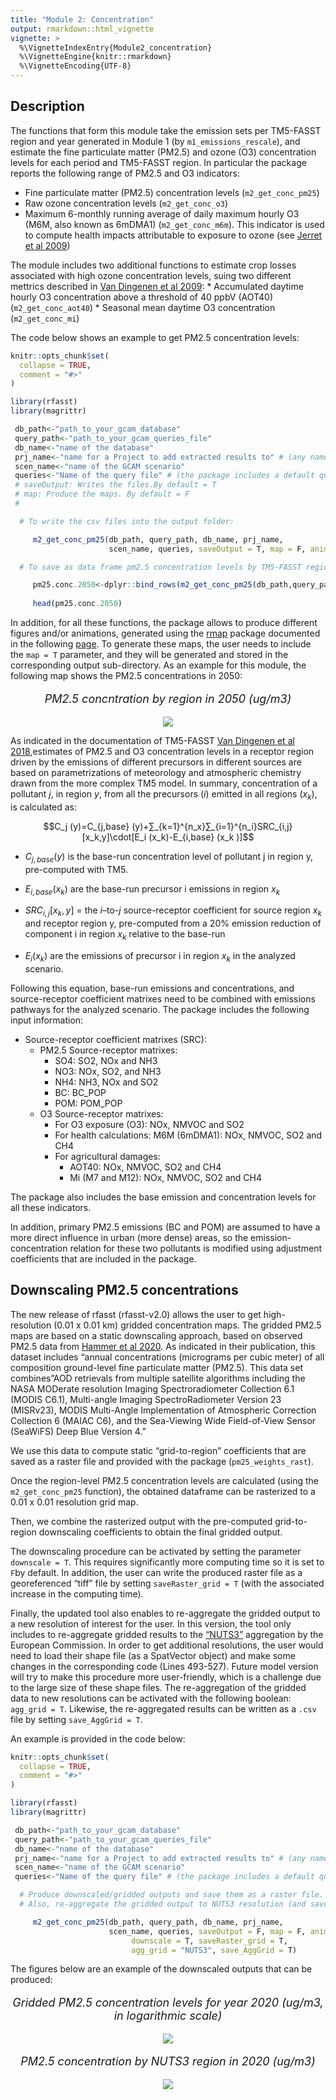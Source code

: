 ```yaml
---
title: "Module 2: Concentration"
output: rmarkdown::html_vignette
vignette: >
  %\VignetteIndexEntry{Module2_concentration}
  %\VignetteEngine{knitr::rmarkdown}
  %\VignetteEncoding{UTF-8}
---
```


## Description

The functions that form this module take the emission sets per TM5-FASST region and year generated in Module 1 (by `m1_emissions_rescale`), and estimate the fine particulate matter (PM2.5) and ozone (O3) concentration levels for each period and TM5-FASST region. In particular the package reports the following range of PM2.5 and O3 indicators:

* Fine particulate matter (PM2.5) concentration levels (`m2_get_conc_pm25`)
* Raw ozone concentration levels (`m2_get_conc_o3`)
* Maximum 6-monthly running average of daily maximum hourly O3 (M6M, also known as 6mDMA1) (`m2_get_conc_m6m`). This indicator is used to compute health impacts attributable to exposure to ozone (see [Jerret et al 2009](https://www.nejm.org/doi/full/10.1056/nejmoa0803894))

The module includes two additional functions to estimate crop losses associated with high ozone concentration levels, suing two different mettrics described in [Van Dingenen et al 2009](https://www.sciencedirect.com/science/article/pii/S1352231008009424):
* Accumulated daytime hourly O3 concentration above a threshold of 40 ppbV (AOT40) (`m2_get_conc_aot40`)
* Seasonal mean daytime O3 concentration (`m2_get_conc_mi`)

The code below shows an example to get PM2.5 concentration levels: 

```r
knitr::opts_chunk$set(
  collapse = TRUE,
  comment = "#>"
)
```

```r
library(rfasst)
library(magrittr)

 db_path<-"path_to_your_gcam_database"
 query_path<-"path_to_your_gcam_queries_file"
 db_name<-"name of the database"
 prj_name<-"name for a Project to add extracted results to" # (any name should work, avoid spaces just in case) 
 scen_name<-"name of the GCAM scenario"
 queries<-"Name of the query file" # (the package includes a default query file that includes all the queries required in every function in the packae, "queries_rfasst.xml")
 # saveOutput: Writes the files.By default = T
 # map: Produce the maps. By default = F
 # 

  # To write the csv files into the output folder:

     m2_get_conc_pm25(db_path, query_path, db_name, prj_name,
                      scen_name, queries, saveOutput = T, map = F, anim = T, recompute = F) 

  # To save as data frame pm2.5 concentration levels by TM5-FASST region in year 2050:

     pm25.conc.2050<-dplyr::bind_rows(m2_get_conc_pm25(db_path,query_path,db_name,prj_name,scen_name,queries, saveOutput = F)) %>% dplyr::filter(year == 2050) 
                         
     head(pm25.conc.2050)

```

In addition, for all these functions, the package allows to produce different figures and/or animations, generated using the [rmap](https://github.com/JGCRI/rmap) package documented in the following [page](jgcri.github.io/rmap/). To generate these maps, the user needs to include the `map = T` parameter, and they will be generated and stored in the corresponding output sub-directory. As an example for this module, the following map shows the PM2.5 concentrations in 2050:
<!-------------------------->
<!-------------------------->
<p align="center" style="font-size:18px;"> *PM2.5 concntration by region in 2050 (ug/m3)* </p>
<p align="center"> <img src="https://github.com/bc3LC/rfasst/blob/main/vignettes/vignetteFigs/PM2.5_concentration_2050.png"></p>
<!-------------------------->
<!-------------------------->

As indicated in the documentation of TM5-FASST [Van Dingenen et al 2018](https://acp.copernicus.org/articles/18/16173/2018/acp-18-16173-2018-discussion.html),estimates of PM2.5 and O3 concentration levels in a receptor region driven by the emissions of different precursors in different sources are based on parametrizations of meteorology and atmospheric chemistry drawn from the more complex TM5 model. In summary, concentration of a pollutant $j$, in region $y$, from all the precursors ($i$) emitted in all regions ($x_k$), is calculated as: 

$$C_j (y)=C_{j,base} (y)+∑_{k=1}^{n_x}∑_{i=1}^{n_i}SRC_{i,j} [x_k,y]\cdot[E_i (x_k)-E_{i,base} (x_k )]$$	

 * $C_{j,base} (y)$  is the base-run concentration level of pollutant j in region y, pre-computed with TM5.
 
 * $E_{i,base} (x_k)$ are the base-run precursor i emissions in region $x_k$ 
 
 * $SRC_{i,j} [x_k,y]$ = the $i$–to-$j$ source-receptor coefficient for source region $x_k$ and receptor region y, pre-computed from a 20% emission reduction of component i  in region $x_k$ relative to the base-run
 
 * $E_i (x_k)$ are the emissions of precursor i in region $x_k$ in the analyzed scenario.
 
Following this equation, base-run emissions and concentrations, and source-receptor coefficient matrixes need to be combined with emissions pathways for the analyzed scenario. The package includes the following input information:

* Source-receptor coefficient matrixes (SRC):
  + PM2.5 Source-receptor matrixes:
    - SO4: SO2, NOx and NH3
    - NO3: NOx, SO2, and NH3
    - NH4: NH3, NOx and SO2
    - BC: BC_POP
    - POM: POM_POP
    
  + O3 Source-receptor matrixes:
    - For O3 exposure (O3): NOx, NMVOC and SO2
    - For health calculations: M6M (6mDMA1): NOx, NMVOC, SO2 and CH4
    - For agricultural damages:
      + AOT40: NOx, NMVOC, SO2 and CH4
      + Mi (M7 and M12): NOx, NMVOC, SO2 and CH4

The package also includes the base emission and concentration levels for all these indicators.

In addition, primary PM2.5 emissions (BC and POM) are assumed to have a more direct influence in urban (more dense) areas, so the emission-concentration relation for these two pollutants is modified using adjustment coefficients that are included in the package.

## Downscaling PM2.5 concentrations

The new release of rfasst (rfasst-v2.0) allows the user to get high-resolution (0.01 x 0.01 km) gridded concentration maps. 
The gridded PM2.5 maps are based on a static downscaling approach, based on observed PM2.5 data from [Hammer et al 2020](https://sedac.ciesin.columbia.edu/data/set/sdei-global-annual-gwr-pm2-5-modis-misr-seawifs-aod-v4-gl-03).
As indicated in their publication, this dataset includes "annual concentrations (micrograms per cubic meter) of all composition ground-level fine particulate matter (PM2.5). This data set combines "AOD retrievals from multiple satellite algorithms including the NASA MODerate resolution Imaging Spectroradiometer Collection 6.1 (MODIS C6.1), Multi-angle Imaging SpectroRadiometer Version 23 (MISRv23), MODIS Multi-Angle Implementation of Atmospheric Correction Collection 6 (MAIAC C6), and the Sea-Viewing Wide Field-of-View Sensor (SeaWiFS) Deep Blue Version 4."

We use this data to compute static "grid-to-region" coefficients that are saved as a raster file and provided with the package (`pm25_weights_rast`).

Once the region-level PM2.5 concentration levels are calculated (using the `m2_get_conc_pm25` function), the obtained dataframe can be rasterized to a 0.01 x 0.01 resolution grid map.

Then, we combine the rasterized output with the pre-computed grid-to-region downscaling coefficients to obtain the final gridded output. 

The downscaling procedure can be activated by setting the parameter `downscale = T`. This requires significantly more computing time so it is set to `F`by default. In addition, the user can write the produced raster file as a georeferenced "tiff" file by setting `saveRaster_grid = T` (with the associated increase in the computing time).

Finally, the updated tool also enables to re-aggregate the gridded output to a new resolution of interest for the user. In this version, the tool only includes to re-aggregate gridded results to the ["NUTS3"](https://www.europarl.europa.eu/factsheets/en/sheet/99/common-classification-of-territorial-units-for-statistics-nuts-) aggregation by the European Commission. In order to get additional resolutions, the user would need to load their shape file (as a SpatVector object) and make some changes in the corresponding code (Lines 493-527). Future model version will try to make this procedure more user-friendly, which is a challenge due to the large size of these shape files. The re-aggregation of the gridded data to new resolutions can be activated with the following boolean: `agg_grid = T`. Likewise, the re-aggregated results can be written as a `.csv` file by setting `save_AggGrid = T`.

An example is provided in the code below:

```r
knitr::opts_chunk$set(
  collapse = TRUE,
  comment = "#>"
)
```

```r
library(rfasst)
library(magrittr)

 db_path<-"path_to_your_gcam_database"
 query_path<-"path_to_your_gcam_queries_file"
 db_name<-"name of the database"
 prj_name<-"name for a Project to add extracted results to" # (any name should work, avoid spaces just in case) 
 scen_name<-"name of the GCAM scenario"
 queries<-"Name of the query file" # (the package includes a default query file that includes all the queries required in every function in the packae, "queries_rfasst.xml")

  # Produce downscaled/gridded outputs and save them as a raster file.
  # Also, re-aggregate the gridded output to NUTS3 resolution (and save the re-aggrgeated dataframe into a csv file)

     m2_get_conc_pm25(db_path, query_path, db_name, prj_name,
                      scen_name, queries, saveOutput = F, map = F, anim = T, recompute = F,
                           downscale = T, saveRaster_grid = T,
                           agg_grid = "NUTS3", save_AggGrid = T) 


```

The figures below are an example of the downscaled outputs that can be produced:


<!-------------------------->
<!-------------------------->
<p align="center" style="font-size:18px;"> *Gridded PM2.5 concentration levels for year 2020 (ug/m3, in logarithmic scale)* </p>
<p align="center"> <img src="https://github.com/bc3LC/rfasst/blob/main/vignettes/vignetteFigs/2020_logpm25_fin_weighted.png"></p>
<!-------------------------->
<!-------------------------->


<!-------------------------->
<!-------------------------->
<p align="center" style="font-size:18px;"> *PM2.5 concentration by NUTS3 region in 2020 (ug/m3)* </p>
<p align="center"> <img src="https://github.com/bc3LC/rfasst/blob/main/vignettes/vignetteFigs/2020_NUTS3_pm25_avg.png"></p>
<!-------------------------->
<!-------------------------->

